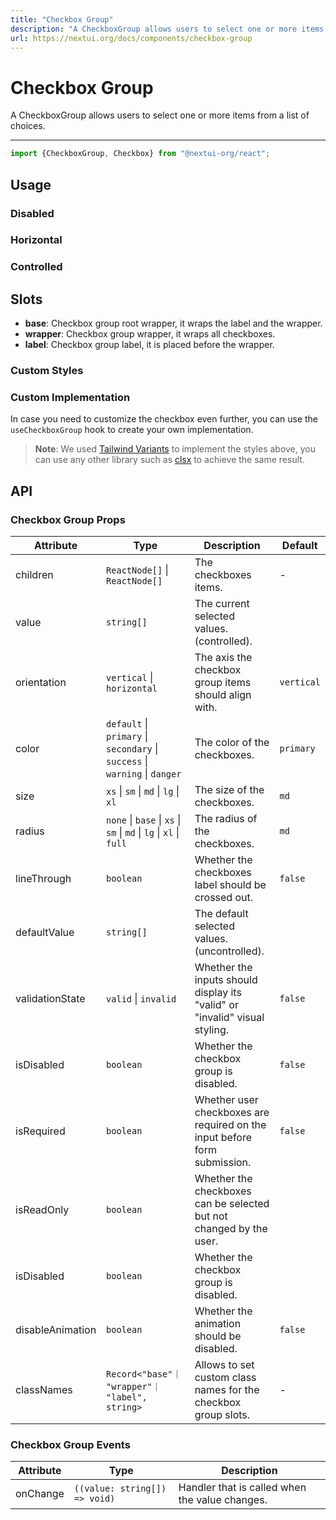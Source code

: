```yaml
---
title: "Checkbox Group"
description: "A CheckboxGroup allows users to select one or more items from a list of choices."
url: https://nextui.org/docs/components/checkbox-group
---
```


# Checkbox Group

A CheckboxGroup allows users to select one or more items from a list of choices.

<ComponentLinks component="checkbox" storybook="checkboxgroup" reactAriaHook="useCheckboxGroup" />

---

```jsx
import {CheckboxGroup, Checkbox} from "@nextui-org/react";
```

## Usage

<CodeDemo title="Usage" files={checkboxGroupContent.usage} />

### Disabled

<CodeDemo title="Disabled" files={checkboxGroupContent.disabled} />

### Horizontal

<CodeDemo title="Horizontal" files={checkboxGroupContent.horizontal} />

### Controlled

<CodeDemo title="Controlled" files={checkboxGroupContent.controlled} />

## Slots

- **base**: Checkbox group root wrapper, it wraps the label and the wrapper.
- **wrapper**: Checkbox group wrapper, it wraps all checkboxes.
- **label**: Checkbox group label, it is placed before the wrapper.

### Custom Styles

<CodeDemo title="Custom Styles" files={checkboxGroupContent.customStyles} />

### Custom Implementation

In case you need to customize the checkbox even further, you can use the `useCheckboxGroup` hook to create your own implementation.

<CodeDemo title="Custom Implementation" files={checkboxGroupContent.customImplementation} />

> **Note**: We used [Tailwind Variants](https://www.tailwind-variants.org/) to implement the styles above, you can use any other library such as [clsx](https://www.npmjs.com/package/clsx) to achieve the same result.

## API

### Checkbox Group Props

| Attribute        | Type                                                                        | Description                                                                | Default    |
| ---------------- | --------------------------------------------------------------------------- | -------------------------------------------------------------------------- | ---------- |
| children         | `ReactNode[]` \| `ReactNode[]`                                              | The checkboxes items.                                                      | -          |
| value            | `string[]`                                                                  | The current selected values. (controlled).                                 |            |
| orientation      | `vertical` \| `horizontal`                                                  | The axis the checkbox group items should align with.                       | `vertical` |
| color            | `default` \| `primary` \| `secondary` \| `success` \| `warning` \| `danger` | The color of the checkboxes.                                               | `primary`  |
| size             | `xs` \| `sm` \| `md` \| `lg` \| `xl`                                        | The size of the checkboxes.                                                | `md`       |
| radius           | `none` \| `base` \| `xs` \| `sm` \| `md` \| `lg` \| `xl` \| `full`          | The radius of the checkboxes.                                              | `md`       |
| lineThrough      | `boolean`                                                                   | Whether the checkboxes label should be crossed out.                        | `false`    |
| defaultValue     | `string[]`                                                                  | The default selected values. (uncontrolled).                               |            |
| validationState  | `valid` \| `invalid`                                                        | Whether the inputs should display its "valid" or "invalid" visual styling. | `false`    |
| isDisabled       | `boolean`                                                                   | Whether the checkbox group is disabled.                                    | `false`    |
| isRequired       | `boolean`                                                                   | Whether user checkboxes are required on the input before form submission.  | `false`    |
| isReadOnly       | `boolean`                                                                   | Whether the checkboxes can be selected but not changed by the user.        |            |
| isDisabled       | `boolean`                                                                   | Whether the checkbox group is disabled.                                    |            |
| disableAnimation | `boolean`                                                                   | Whether the animation should be disabled.                                  | `false`    |
| classNames       | `Record<"base"｜ "wrapper"｜ "label", string>`                              | Allows to set custom class names for the checkbox group slots.             | -          |

### Checkbox Group Events

| Attribute | Type                          | Description                                    |
| --------- | ----------------------------- | ---------------------------------------------- |
| onChange  | `((value: string[]) => void)` | Handler that is called when the value changes. |
